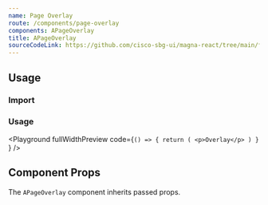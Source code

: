 ```yaml
---
name: Page Overlay
route: /components/page-overlay
components: APageOverlay
title: APageOverlay
sourceCodeLink: https://github.com/cisco-sbg-ui/magna-react/tree/main/framework/components/APageOverlay
---
```


## Usage

### Import

<ComponentImport components="APageOverlay" />

### Usage

<Playground
  fullWidthPreview
  code={`() => {
    return (
      <p>Overlay</p>
    )
  }
`}
/>

## Component Props

The `APageOverlay` component inherits passed props.

<Props of="APageOverlay" />
